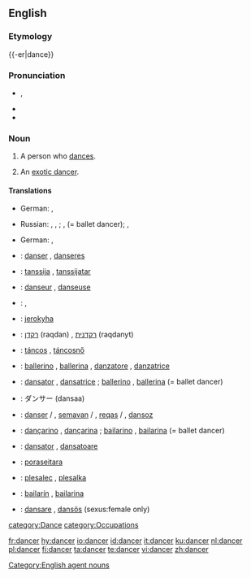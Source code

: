 ==English==

===Etymology===
{{-er|dance}}

===Pronunciation===
* {{a|UK}} {{IPA|/ˈdæns.ə(ɹ)/}}, {{SAMPA|/"d{ns.@(r)/}}
* {{audio|en-us-dancer.ogg|Audio (US)}}
* {{rhymes|ɑːnsə(r)}}

===Noun===
{{wikipedia}}
{{en-noun}}

# A person who [[dances]].
# {{euphemism}} An [[exotic dancer]].

====Translations====
{{trans-top|A person who dances}}
* German: {{t+|de|Tänzerin|f}}, {{t+|de|Tänzer|m}}
{{trans-mid}}
* Russian: {{t|ru|танцор|m|sc=Cyrl|tr=tancór}}, {{t|ru|танцовщик|m|sc=Cyrl|tr=tancóvš'ik}}, {{t|ru|танцовщица|f|sc=Cyrl|tr=tancóvš'ica}}; {{t|ru|балерун|m|sc=Cyrl|tr=bal'erún}}, {{t|ru|балерина|f|sc=Cyrl|tr=bal'erína}} (= ballet dancer); {{t|ru|плясун|m|sc=Cyrl|tr=pl'asún}}, {{t|ru|плясунья|f|sc=Cyrl|tr=pl'asún'ja}}
{{trans-bottom}}

{{trans-top|An exotic dancer}}
* German: {{t+|de|Tänzerin|f}}, {{t+|de|Tänzer|m}}
{{trans-mid}}
{{trans-bottom}}
{{checktrans-top}}
* {{ttbc|Dutch}}: [[danser]] {{m}}, [[danseres]] {{f}}
* {{ttbc|Finnish}}: [[tanssija]] {{m}}, [[tanssijatar]] {{f}}
* {{ttbc|French}}: [[danseur]] {{m}}, [[danseuse]] {{f}}
* {{ttbc|Greek}}: {{t|el|χορευτής|m|tr=choreftís}}, {{t|el|χορεύτρια|f|tr=choréftria}}
* {{ttbc|Guarani}}: [[jerokyha]]
* {{ttbc|Hebrew}}: [[רקדן]] (raqdan) {{m}}, [[רקדנית]] (raqdanyt) {{f}}
* {{ttbc|Hungarian}}: [[táncos]] {{m}}, [[táncosnő]] {{f}}
* {{ttbc|Italian}}: [[ballerino]] {{m}}, [[ballerina]] {{f}}, [[danzatore]] {{m}}, [[danzatrice]] {{f}}
* {{ttbc|Interlingua}}: [[dansator]] {{m}}, [[dansatrice]] {{f}}; [[ballerino]] {{m}}, [[ballerina]] {{f}} (= ballet dancer)
{{trans-mid}}
* {{ttbc|Japanese}}: ダンサー (dansaa)
* {{ttbc|Kurdish}}: [[danser]] {{m}} / {{f}}, [[semavan]] {{m}} / {{f}}, [[reqas]] {{m}} / {{f}}, [[dansoz]] {{f}}
* {{ttbc|Portuguese}}: [[dançarino]] {{m}}, [[dançarina]] {{f}}; [[bailarino]] {{m}}, [[bailarina]] {{f}} (= ballet dancer)
* {{ttbc|Romanian}}: [[dansator]] {{m}}, [[dansatoare]] {{f}}
* {{ttbc|Tupinambá}}: [[poraseitara]]
* {{ttbc|Slovene}}: [[plesalec]] {{m}}, [[plesalka]] {{f}}
* {{ttbc|Spanish}}: [[bailarín]] {{m}}, [[bailarina]] {{f}}
* {{ttbc|Swedish}}: [[dansare]] {{c}}, [[dansös]] {{c}} (sexus:female only)
{{trans-bottom}}

[[Category:English agent nouns]]
[[category:Dance]]
[[category:Occupations]]

[[fr:dancer]]
[[hy:dancer]]
[[io:dancer]]
[[id:dancer]]
[[it:dancer]]
[[ku:dancer]]
[[nl:dancer]]
[[pl:dancer]]
[[fi:dancer]]
[[ta:dancer]]
[[te:dancer]]
[[vi:dancer]]
[[zh:dancer]]